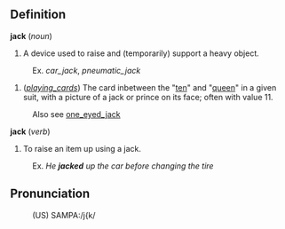 ==Definition==

<b>jack</b> (<i>noun</i>)
# A device used to raise and (temporarily) support a heavy object.
:Ex. <i>car_jack</i>, <i>pneumatic_jack</i>
# (<i>[[playing_cards]]</i>) The card inbetween the "[[ten]]" and "[[queen]]" in a given suit, with a picture of a jack or prince on its face; often with value 11.
:Also see [[one_eyed_jack]]

<b>jack</b> (<i>verb</i>)
# To raise an item up using a jack.
:Ex. <i>He <b>jacked</b> up the car before changing the tire</i>

==Pronunciation==
:(US) SAMPA:/j{k/